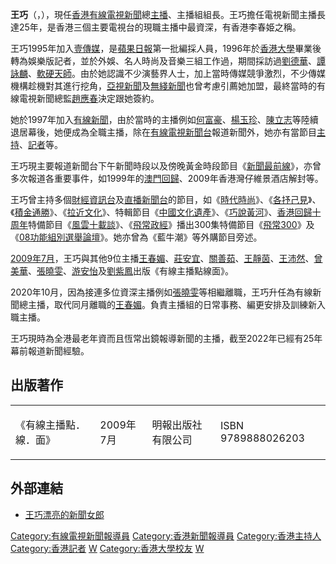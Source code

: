{{主播資訊
| 主播頭銜     = 有線新聞總主播
| 主播姓名     = 王巧
| 主播英文名字 = Jolly Wong
| 暱稱         = 
| 綽號         = 
| 主播照片檔案 = 
| 主播照片尺寸 = 
| 主播照片圖說 = 
| 主播出生年分 = 1974年
| 主播出生日期 = 
| 出生地       = 
| 主播逝世年分 = 
| 主播逝世日期 = 
| 逝世地       = 
| 主播年齡     = 
| 國籍         = 
| 籍貫         = 
| 最高學歷     = [[香港大學文學院|香港大學文學院]]
| 婚姻狀況     = 已於2010年1月30日成婚
| 配偶         = 
| 信仰宗教     = 
| 官方網站     = http://blog.i-cable.com/webapps/blog.php?id=20
| 備註         = 
|
}}

'''王巧'''（{{lang-en|'''Jolly Wong'''}}，{{bd|1974年}}），現任[[香港有線電視|香港有線電視]][[新聞|新聞]]總[[新聞主播|主播]]、主播組組長。王巧擔任電視新聞主播長達25年，是香港三個主要電視台的現職主播中最資深，有香港李春姫之稱。

王巧1995年加入[[壹傳媒|壹傳媒]]，是[[蘋果日報|蘋果日報]]第一批編採人員，1996年於[[香港大學|香港大學]]畢業後轉為娛樂版記者，並於外娛、名人時尚及音樂三組工作過，期間採訪過[[劉德華|劉德華]]、[[譚詠麟|譚詠麟]]、[[軟硬天師|軟硬天師]]。由於她認識不少演藝界人士，加上當時傳媒競爭激烈，不少傳媒機構趁機對其進行挖角，[[亞視新聞|亞視新聞]]及[[無綫新聞|無綫新聞]]也曾考慮引薦她加盟，最終當時的有線電視新聞總監[[趙應春|趙應春]]決定跟她簽約。

她於1997年加入[[有線新聞|有線新聞]]，由於當時的主播例如[[何富豪|何富豪]]、[[楊玉珍|楊玉珍]]、[[陳立志|陳立志]]等陸續退居幕後，她便成為全職主播，除在[[香港有線電視新聞台|有線電視新聞台]]報道新聞外，她亦有當節目[[主持|主持]]、[[記者|記者]]等。

王巧現主要報道新聞台下午新聞時段以及傍晚黃金時段節目《[[新聞最前線_(香港)|新聞最前線]]》，亦曾多次報道各重要事件，如1999年的[[澳門回歸|澳門回歸]]、2009年香港灣仔維景酒店解封等。

王巧曾主持多個[[香港有線電視財經資訊台|財經資訊台]]及[[香港有線電視直播新聞台|直播新聞台]]的節目，如《[[時代時尚|時代時尚]]》、《[[各抒己見|各抒己見]]》、《[[積金通勝|積金通勝]]》、《[[拉近文化|拉近文化]]》、特輯節目《[[中國文化遺產|中國文化遺產]]》、《[[巧說黃河|巧說黃河]]》、[[香港回歸十周年|香港回歸十周年]]特備節目《[[風雲十載談|風雲十載談]]》、《[[飛常政經|飛常政經]]》播出300集特備節目《[[飛常300|飛常300]]》及《[[08功能組別選舉論壇|08功能組別選舉論壇]]》。她亦曾為《藍牛潮》等外購節目旁述。

[[2009年7月|2009年7月]]，王巧與其他9位主播[[王春媚|王春媚]]、[[莊安宜|莊安宜]]、[[關善茹|關善茹]]、[[王靜茵|王靜茵]]、[[王沛然|王沛然]]、[[曾美華|曾美華]]、[[張曉雯|張曉雯]]、[[游安怡|游安怡]]及[[劉紫鳳|劉紫鳳]]出版《有線主播點線面》。

2020年10月，因為接連多位資深主播例如[[張曉雯|張曉雯]]等相繼離職，王巧升任為有線新聞總主播，取代同月離職的[[王春媚|王春媚]]。負責主播組的日常事務、編更安排及訓練新入職主播。

王巧現時為全港最老年資而且恆常出鏡報導新聞的主播，截至2022年已經有25年幕前報道新聞經驗。

==出版著作==
{|
|《有線主播點．線．面》
|2009年7月
|明報出版社有限公司
|ISBN 9789888026203
|}

==外部連結==
* [https://web.archive.org/web/20011218074005/http://hk.geocities.com/jollyfans 王巧漂亮的新聞女郎]

{{start box}}
{{s-media}}
{{s-before|[[王春媚|王春媚]]}}
{{s-title|有線新聞總主播|2020年'''至今'''}}
{{s-after|—}}
{{end box}}

[[Category:有線電視新聞報導員|Category:有線電視新聞報導員]]
[[Category:香港新聞報導員|Category:香港新聞報導員]]
[[Category:香港主持人|Category:香港主持人]]
[[Category:香港記者|Category:香港記者]]
[[Category:香港專欄作家|W]]
[[Category:香港大學校友|Category:香港大學校友]]
[[Category:王姓|W]]